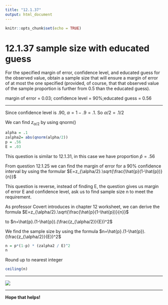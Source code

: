 ```yaml
---
title: "12.1.37"
output: html_document
---
```


```r
knitr::opts_chunk$set(echo = TRUE)
```

# 12.1.37 sample size with educated guess{-}

For the specified margin of​ error, confidence​ level, and educated guess for the observed​ value, obtain a sample size that will ensure a margin of error of at most the one specified​ (provided, of​ course, that that observed value of the sample proportion is further from 0.5 than the educated​ guess).

margin of error = 0.03​; confidence level = 90%;educated guess = 0.56
<br/>
<hr/>
Since confidence level is .90, $\alpha = 1 - .9 = .1$. So $\alpha/2=.1/2$

We can find $z_{\alpha/2}$ by using qnorm()
```r
alpha = .1
zalpha2= abs(qnorm(alpha/2))
p = .56
E = .03
```
This question is similar to 12.1.31, in this case we have proportion $\hat{p} = .56$

From question 12.1.25 we can find the margin of error for a​ 90% confidence interval by using the formular $E=z_{\alpha/2}.\sqrt{\frac{\hat{p}(1-\hat{p})}{n}}$

This question is reverse, instead of finding E, the question gives us margin of error E and confidence level, ask us to find sample size n to meet the requirement. 

As professor Covert introduces in chapter 12 worksheet, we can derive the formula $E=z_{\alpha/2}.\sqrt{\frac{\hat{p}(1-\hat{p})}{n}}$ 

to $n=\hat{p}.(1-\hat{p}).(\frac{z_{\alpha/2}}{E})^2$

We find the sample size by using the formula $n=\hat{p}.(1-\hat{p}).(\frac{z_{\alpha/2}}{E})^2$

```r
n = p*(1-p) * (zalpha2 / E)^2
n
```
Round up to nearest integer
```r
ceiling(n)
```
<hr/>
![](https://raw.githubusercontent.com/sileaderwt/MTH1320-UMSL/main/Image%2BData/12.1.37%20educated%20guess/12.1.37.png)
<hr/>
**Hope that helps!**